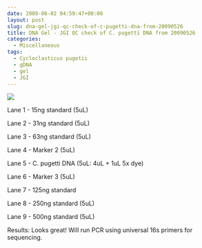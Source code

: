 ```yaml
---
date: 2009-06-02 04:59:47+00:00
layout: post
slug: dna-gel-jgi-qc-check-of-c-pugetti-dna-from-20090526
title: DNA Gel - JGI QC check of C. pugetti DNA from 20090526
categories:
  - Miscellaneous
tags:
  - Cycloclasticus pugetii
  - gDNA
  - gel
  - JGI
---
```


![](https://eagle.fish.washington.edu/Arabidopsis/20090601%20C%20pugetti%20gDNA%20JGI%20QC.jpg)

Lane 1 - 15ng standard (5uL)

Lane 2 - 31ng standard (5uL)

Lane 3 - 63ng standard (5uL)

Lane 4 - Marker 2 (5uL)

Lane 5 - C. pugetti DNA (5uL: 4uL + 1uL 5x dye)

Lane 6 - Marker 3 (5uL)

Lane 7 - 125ng standard

Lane 8 - 250ng standard (5uL)

Lane 9 - 500ng standard (5uL)

Results: Looks great! Will run PCR using universal 16s primers for sequencing.
